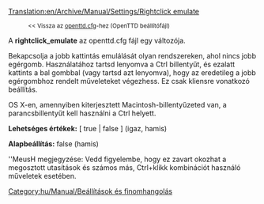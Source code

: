 [[Translation:en/Archive/Manual/Settings/Rightclick emulate]]

:<small><< Vissza az [[hu/Archive/Manual/Settings/Openttd.cfg|openttd.cfg]]-hez (OpenTTD beállítófájl)</small>


A '''rightclick_emulate''' az openttd.cfg fájl egy változója.

Bekapcsolja a jobb kattintás emulálását olyan rendszereken, ahol nincs jobb egérgomb. Használatához tartsd lenyomva a Ctrl billentyűt, és ezalatt kattints a bal gombbal (vagy tartsd azt lenyomva), hogy az eredetileg a jobb egérgombhoz rendelt műveleteket végezhess. Ez csak kliensre vonatkozó beállítás.

OS X-en, amennyiben kiterjesztett Macintosh-billentyűzeted van, a parancsbillentyűt kell használni a Ctrl helyett.

'''Lehetséges értékek:''' [ true | false ] (igaz, hamis)

'''Alapbeállítás:''' false (hamis)

''MeusH megjegyzése: Vedd figyelembe, hogy ez zavart okozhat a megosztott utasítások és számos más, Ctrl+klikk kombinációt használó műveletek esetében.

[[Category:hu/Manual/Beállítások és finomhangolás]]